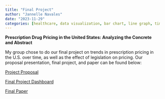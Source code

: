 ```yaml
---
title: "Final Project"
author: "Jannelle Navales"
date: "2023-11-29"
categories: [healthcare, data visualization, bar chart, line graph, time series]
---
```


**Prescription Drug Pricing in the United States: Analyzing the Concrete and Abstract**

My group chose to do our final project on trends in prescription pricing in the U.S. over time, as well as the effect of legislation on pricing. Our proposal presentation, final project, and paper can be found below:

[Project Proposal](https://slides.com/sharon_j/desk/fullscreen)

[Final Project Dashboard](https://jannellenavales.github.io/Ensemble/Group_finalproject.html)

[Final Paper](https://docs.google.com/document/d/1ZgZJabjZTz6ZB3Y9HjwidVfaRpYlRlh_Bw0W2Idm9wU/edit?usp=sharing)





